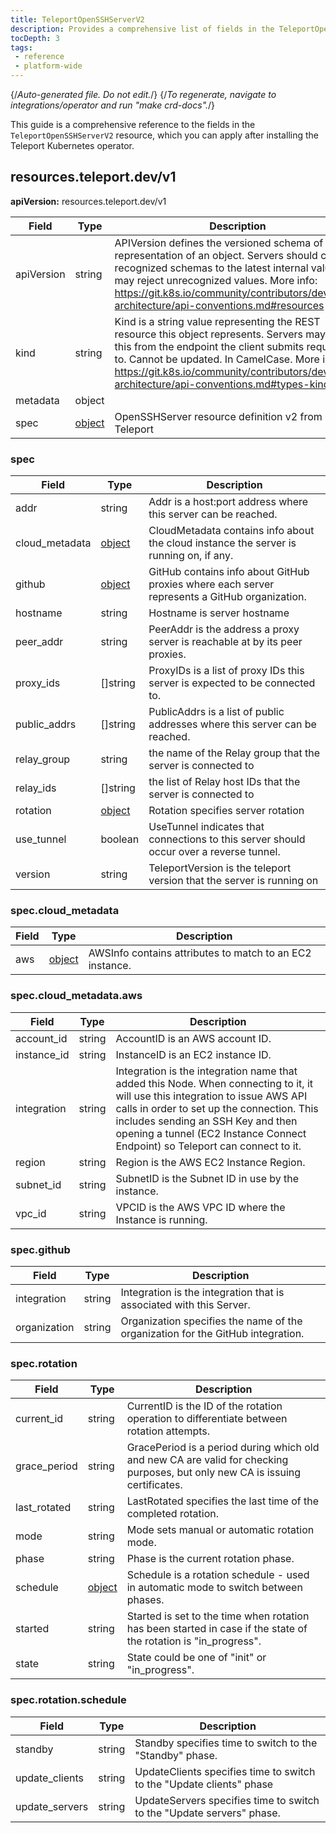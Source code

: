 ```yaml
---
title: TeleportOpenSSHServerV2
description: Provides a comprehensive list of fields in the TeleportOpenSSHServerV2 resource available through the Teleport Kubernetes operator
tocDepth: 3
tags:
 - reference
 - platform-wide
---
```


{/*Auto-generated file. Do not edit.*/}
{/*To regenerate, navigate to integrations/operator and run "make crd-docs".*/}

This guide is a comprehensive reference to the fields in the `TeleportOpenSSHServerV2`
resource, which you can apply after installing the Teleport Kubernetes operator.


## resources.teleport.dev/v1

**apiVersion:** resources.teleport.dev/v1

|Field|Type|Description|
|---|---|---|
|apiVersion|string|APIVersion defines the versioned schema of this representation of an object. Servers should convert recognized schemas to the latest internal value, and may reject unrecognized values. More info: https://git.k8s.io/community/contributors/devel/sig-architecture/api-conventions.md#resources|
|kind|string|Kind is a string value representing the REST resource this object represents. Servers may infer this from the endpoint the client submits requests to. Cannot be updated. In CamelCase. More info: https://git.k8s.io/community/contributors/devel/sig-architecture/api-conventions.md#types-kinds|
|metadata|object||
|spec|[object](#spec)|OpenSSHServer resource definition v2 from Teleport|

### spec

|Field|Type|Description|
|---|---|---|
|addr|string|Addr is a host:port address where this server can be reached.|
|cloud_metadata|[object](#speccloud_metadata)|CloudMetadata contains info about the cloud instance the server is running on, if any.|
|github|[object](#specgithub)|GitHub contains info about GitHub proxies where each server represents a GitHub organization.|
|hostname|string|Hostname is server hostname|
|peer_addr|string|PeerAddr is the address a proxy server is reachable at by its peer proxies.|
|proxy_ids|[]string|ProxyIDs is a list of proxy IDs this server is expected to be connected to.|
|public_addrs|[]string|PublicAddrs is a list of public addresses where this server can be reached.|
|relay_group|string|the name of the Relay group that the server is connected to|
|relay_ids|[]string|the list of Relay host IDs that the server is connected to|
|rotation|[object](#specrotation)|Rotation specifies server rotation|
|use_tunnel|boolean|UseTunnel indicates that connections to this server should occur over a reverse tunnel.|
|version|string|TeleportVersion is the teleport version that the server is running on|

### spec.cloud_metadata

|Field|Type|Description|
|---|---|---|
|aws|[object](#speccloud_metadataaws)|AWSInfo contains attributes to match to an EC2 instance.|

### spec.cloud_metadata.aws

|Field|Type|Description|
|---|---|---|
|account_id|string|AccountID is an AWS account ID.|
|instance_id|string|InstanceID is an EC2 instance ID.|
|integration|string|Integration is the integration name that added this Node. When connecting to it, it will use this integration to issue AWS API calls in order to set up the connection. This includes sending an SSH Key and then opening a tunnel (EC2 Instance Connect Endpoint) so Teleport can connect to it.|
|region|string|Region is the AWS EC2 Instance Region.|
|subnet_id|string|SubnetID is the Subnet ID in use by the instance.|
|vpc_id|string|VPCID is the AWS VPC ID where the Instance is running.|

### spec.github

|Field|Type|Description|
|---|---|---|
|integration|string|Integration is the integration that is associated with this Server.|
|organization|string|Organization specifies the name of the organization for the GitHub integration.|

### spec.rotation

|Field|Type|Description|
|---|---|---|
|current_id|string|CurrentID is the ID of the rotation operation to differentiate between rotation attempts.|
|grace_period|string|GracePeriod is a period during which old and new CA are valid for checking purposes, but only new CA is issuing certificates.|
|last_rotated|string|LastRotated specifies the last time of the completed rotation.|
|mode|string|Mode sets manual or automatic rotation mode.|
|phase|string|Phase is the current rotation phase.|
|schedule|[object](#specrotationschedule)|Schedule is a rotation schedule - used in automatic mode to switch between phases.|
|started|string|Started is set to the time when rotation has been started in case if the state of the rotation is "in_progress".|
|state|string|State could be one of "init" or "in_progress".|

### spec.rotation.schedule

|Field|Type|Description|
|---|---|---|
|standby|string|Standby specifies time to switch to the "Standby" phase.|
|update_clients|string|UpdateClients specifies time to switch to the "Update clients" phase|
|update_servers|string|UpdateServers specifies time to switch to the "Update servers" phase.|

